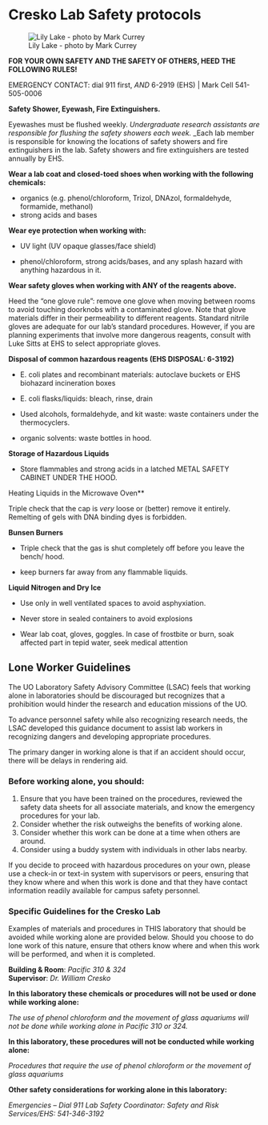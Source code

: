 # Cresko Lab Safety protocols

![Lily Lake - photo by Mark Currey](images/lily_lake_header.jpg)

__FOR YOUR OWN SAFETY AND THE SAFETY OF OTHERS, HEED THE FOLLOWING RULES!__

EMERGENCY CONTACT: dial 911 first, _AND_  6-2919 (EHS) | Mark Cell 541-505-0006

**Safety Shower, Eyewash, Fire Extinguishers.**  

Eyewashes must be flushed weekly. _Undergraduate research assistants are responsible for flushing the safety showers each week._ _Each lab member is responsible for knowing the locations of safety showers and fire extinguishers in the lab.  Safety showers and fire extinguishers are tested annually by EHS. 

**Wear a lab coat and closed-toed shoes when working with the following chemicals:**

- organics (e.g. phenol/chloroform, Trizol, DNAzol, formaldehyde, formamide, methanol)
- strong acids and bases

**Wear eye protection when working with:**

- UV light (UV opaque glasses/face shield) 

- phenol/chloroform, strong acids/bases, and any splash hazard with anything hazardous in it. 

**Wear safety gloves when working with ANY of the reagents above.**

Heed the “one glove rule”: remove one glove when moving between rooms to avoid touching doorknobs with a contaminated glove. Note that glove materials differ in their permeability to different reagents. Standard nitrile gloves are adequate for our lab’s standard procedures. However, if you are planning experiments that involve more dangerous reagents, consult with Luke Sitts at EHS to select appropriate gloves.

**Disposal of common hazardous reagents (EHS DISPOSAL: 6-3192)**

- E. coli plates and recombinant materials: autoclave buckets or EHS biohazard incineration boxes

- E. coli flasks/liquids: bleach, rinse, drain

- Used alcohols, formaldehyde, and kit waste: waste containers under the thermocyclers.  

- organic solvents: waste bottles in hood. 

**Storage of Hazardous Liquids**

- Store flammables and strong acids in a latched METAL SAFETY CABINET UNDER THE HOOD.

Heating Liquids in the Microwave Oven**

Triple check that the cap is _very_ loose or (better) remove it entirely. Remelting of gels with DNA binding dyes is forbidden.

**Bunsen Burners**

- Triple check that the gas is shut completely off before you leave the bench/ hood. 

- keep burners far away from any flammable liquids. 

**Liquid Nitrogen and Dry Ice** 

- Use only in well ventilated spaces to avoid asphyxiation.  

- Never store in sealed containers to avoid explosions

- Wear lab coat, gloves, goggles. In case of frostbite or burn, soak affected part in tepid water, seek medical attention

## Lone Worker Guidelines

The UO Laboratory Safety Advisory Committee (LSAC) feels that working alone in laboratories should be discouraged but recognizes that a prohibition would hinder the research and education missions of the UO. 

To advance personnel safety while also recognizing research needs, the LSAC developed this guidance document to assist lab workers in recognizing dangers and developing appropriate procedures.  

The primary danger in working alone is that if an accident should occur, there will be delays in rendering aid.   

### Before working alone, you should:

1. Ensure that you have been trained on the procedures, reviewed the safety data sheets for all associate materials, and know the emergency procedures for your lab.
2. Consider whether the risk outweighs the benefits of working alone. 
3. Consider whether this work can be done at a time when others are around.
4. Consider using a buddy system with individuals in other labs nearby.   

If you decide to proceed with hazardous procedures on your own, please use a check-in or text-in system with supervisors or peers, ensuring that they know where and when this work is done and that they have contact information readily available for campus safety personnel. 

### Specific Guidelines for the Cresko Lab

Examples of materials and procedures in THIS laboratory that should be avoided while working alone are provided below. Should you choose to do lone work of this nature, ensure that others know where and when this work will be performed, and when it is completed.

**Building & Room**:  *Pacific 310 & 324*    
**Supervisor**: *Dr. William Cresko*

**In this laboratory these chemicals or procedures will not be used or done while working alone:** 

*The use of phenol chloroform and the movement of glass aquariums will not be done while working alone in Pacific 310 or 324.*   

**In this laboratory, these procedures will not be conducted while working alone:**

*Procedures that require the use of phenol chloroform or the movement of glass aquariums*

**Other safety considerations for working alone in this laboratory:**

*Emergencies – Dial 911* 
*Lab Safety Coordinator:* 
*Safety and Risk Services/EHS: 541-346-3192*